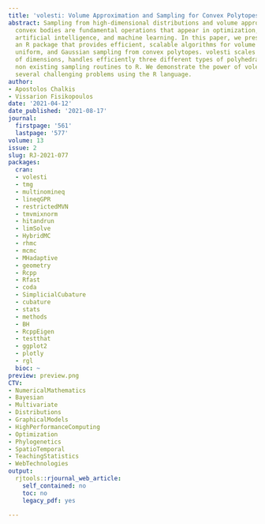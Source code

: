 ```yaml
---
title: 'volesti: Volume Approximation and Sampling for Convex Polytopes in R'
abstract: Sampling from high-dimensional distributions and volume approximation of
  convex bodies are fundamental operations that appear in optimization, finance, engineering,
  artificial intelligence, and machine learning. In this paper, we present volesti,
  an R package that provides efficient, scalable algorithms for volume estimation,
  uniform, and Gaussian sampling from convex polytopes. volesti scales to hundreds
  of dimensions, handles efficiently three different types of polyhedra and pro vides
  non existing sampling routines to R. We demonstrate the power of volesti by solving
  several challenging problems using the R language.
author:
- Apostolos Chalkis
- Vissarion Fisikopoulos
date: '2021-04-12'
date_published: '2021-08-17'
journal:
  firstpage: '561'
  lastpage: '577'
volume: 13
issue: 2
slug: RJ-2021-077
packages:
  cran:
  - volesti
  - tmg
  - multinomineq
  - lineqGPR
  - restrictedMVN
  - tmvmixnorm
  - hitandrun
  - limSolve
  - HybridMC
  - rhmc
  - mcmc
  - MHadaptive
  - geometry
  - Rcpp
  - Rfast
  - coda
  - SimplicialCubature
  - cubature
  - stats
  - methods
  - BH
  - RcppEigen
  - testthat
  - ggplot2
  - plotly
  - rgl
  bioc: ~
preview: preview.png
CTV:
- NumericalMathematics
- Bayesian
- Multivariate
- Distributions
- GraphicalModels
- HighPerformanceComputing
- Optimization
- Phylogenetics
- SpatioTemporal
- TeachingStatistics
- WebTechnologies
output:
  rjtools::rjournal_web_article:
    self_contained: no
    toc: no
    legacy_pdf: yes

---
```

